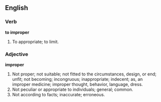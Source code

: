 ==English==

===Verb===

'''to improper'''

#To appropriate; to limit.

===Adjective===

'''improper'''

#Not proper; not suitable; not fitted to the circumstances, design, or end; unfit; not becoming; incongruous; inappropriate; indecent; as, an improper medicine; improper thought, behavior, language, dress.
#Not peculiar or appropriate to individuals; general; common.
#Not according to facts; inaccurate; erroneous.